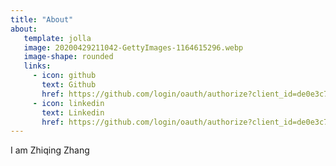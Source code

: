 ```yaml
---
title: "About"
about: 
   template: jolla
   image: 20200429211042-GettyImages-1164615296.webp
   image-shape: rounded
   links: 
     - icon: github
       text: Github 
       href: https://github.com/login/oauth/authorize?client_id=de0e3c7e9973e1c4dd77&scope=repo+user+workflow&state=a54e8254-8fa0-4a69-984f-e1a02820d501
     - icon: linkedin
       text: Linkedin
       href: https://github.com/login/oauth/authorize?client_id=de0e3c7e9973e1c4dd77&scope=repo+user+workflow&state=a54e8254-8fa0-4a69-984f-e1a02820d501
---
```


I am Zhiqing Zhang

```{}
```

